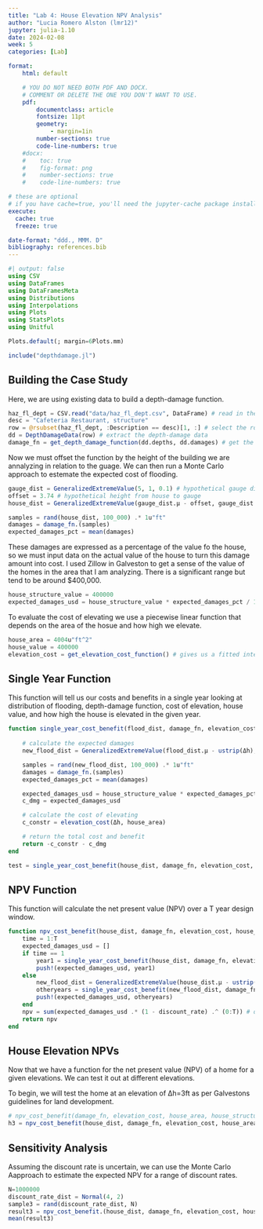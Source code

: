 ```yaml
---
title: "Lab 4: House Elevation NPV Analysis"
author: "Lucia Romero Alston (lmr12)"
jupyter: julia-1.10
date: 2024-02-08
week: 5
categories: [Lab]

format: 
    html: default

    # YOU DO NOT NEED BOTH PDF AND DOCX.
    # COMMENT OR DELETE THE ONE YOU DON'T WANT TO USE.
    pdf:
        documentclass: article
        fontsize: 11pt
        geometry:
            - margin=1in  
        number-sections: true
        code-line-numbers: true
    #docx: 
    #    toc: true
    #    fig-format: png
    #    number-sections: true
    #    code-line-numbers: true

# these are optional
# if you have cache=true, you'll need the jupyter-cache package installed
execute: 
  cache: true
  freeze: true

date-format: "ddd., MMM. D"
bibliography: references.bib
---
```


```julia
#| output: false
using CSV
using DataFrames
using DataFramesMeta
using Distributions
using Interpolations
using Plots
using StatsPlots
using Unitful

Plots.default(; margin=6Plots.mm)

include("depthdamage.jl")
```

## Building the Case Study
Here, we are using existing data to build a depth-damage function.

```julia
haz_fl_dept = CSV.read("data/haz_fl_dept.csv", DataFrame) # read in the file
desc = "Cafeteria Restaurant, structure"
row = @rsubset(haz_fl_dept, :Description == desc)[1, :] # select the row I want
dd = DepthDamageData(row) # extract the depth-damage data
damage_fn = get_depth_damage_function(dd.depths, dd.damages) # get the depth-damage function
```

Now we must offset the function by the height of the building we are annalyzing in relation to the guage. We can then run a Monte Carlo approach to estemate the expected cost of flooding.

```julia
gauge_dist = GeneralizedExtremeValue(5, 1, 0.1) # hypothetical gauge distribution
offset = 3.74 # hypothetical height from house to gauge
house_dist = GeneralizedExtremeValue(gauge_dist.μ - offset, gauge_dist.σ, gauge_dist.ξ)

samples = rand(house_dist, 100_000) .* 1u"ft"
damages = damage_fn.(samples)
expected_damages_pct = mean(damages)
```

These damages are expressed as a percentage of the value fo the house, so we must input data on the actual value of the house to turn this damage amount into cost. I used Zillow in Galveston to get a sense of the value of the homes in the area that I am analyzing. There is a significant range but tend to be around $400,000.

```julia
house_structure_value = 400000
expected_damages_usd = house_structure_value * expected_damages_pct / 100
```

To evaluate the cost of elevating we use a piecewise linear function that depends on the area of the hosue and how high we elevate.


```julia
house_area = 4004u"ft^2"
house_value = 400000
elevation_cost = get_elevation_cost_function() # gives us a fitted interpolator
```

## Single Year Function
This function will tell us our costs and benefits in a single year looking at distribution of flooding, depth-damage function, cost of elevation, house value, and how high the house is elevated in the given year.

```julia
function single_year_cost_benefit(flood_dist, damage_fn, elevation_cost, house_area, house_value, Δh)
    
    # calculate the expected damages
    new_flood_dist = GeneralizedExtremeValue(flood_dist.μ - ustrip(Δh), flood_dist.σ, flood_dist.ξ)

    samples = rand(new_flood_dist, 100_000) .* 1u"ft"
    damages = damage_fn.(samples)
    expected_damages_pct = mean(damages)

    expected_damages_usd = house_structure_value * expected_damages_pct / 100
    c_dmg = expected_damages_usd

    # calculate the cost of elevating
    c_constr = elevation_cost(Δh, house_area)

    # return the total cost and benefit
    return -c_constr - c_dmg
end

test = single_year_cost_benefit(house_dist, damage_fn, elevation_cost, house_area, house_value, 3.0*u"ft")
```

## NPV Function
This function will calculate the net present value (NPV) over a T year design window.

```julia
function npv_cost_benefit(house_dist, damage_fn, elevation_cost, house_area, house_value, Δh, T, discount_rate)
    time = 1:T
    expected_damages_usd = []
    if time == 1
        year1 = single_year_cost_benefit(house_dist, damage_fn, elevation_cost, house_area, house_value, Δh)
        push!(expected_damages_usd, year1)
    else
        new_flood_dist = GeneralizedExtremeValue(house_dist.μ - ustrip(Δh), house_dist.σ, house_dist.ξ)
        otheryears = single_year_cost_benefit(new_flood_dist, damage_fn, elevation_cost, house_area, house_value, 0*u"ft")
        push!(expected_damages_usd, otheryears)
    end
    npv = sum(expected_damages_usd .* (1 - discount_rate) .^ (0:T)) # discounting the damages to net present value and adding together
    return npv
end
```

## House Elevation NPVs
Now that we have a function for the net present value (NPV) of a home for a given elevations. We can test it out at different elevations.

To begin, we will test the home at an elevation of Δh=3ft as per Galvestons guidelines for land development.

```julia
# npv_cost_benefit(damage_fn, elevation_cost, house_area, house_structure_value, offset, 10, discount_rate)
h3 = npv_cost_benefit(house_dist, damage_fn, elevation_cost, house_area, house_value, 3.0*u"ft", 10, 0.05)
```

## Sensitivity Analysis
Assuming the discount rate is uncertain, we can use the Monte Carlo Aapproach to estimate the expected NPV for a range of discount rates.

```julia
N=1000000
discount_rate_dist = Normal(4, 2)
sample3 = rand(discount_rate_dist, N)
result3 = npv_cost_benefit.(house_dist, damage_fn, elevation_cost, house_area, house_value, 3.0*u"ft", 10, sample3)
mean(result3)
```
